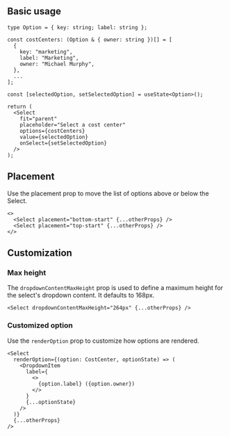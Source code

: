 
## Basic usage

<Preview>
  <DemoSelect />
</Preview>

```tsx
type Option = { key: string; label: string };

const costCenters: (Option & { owner: string })[] = [
  {
    key: "marketing",
    label: "Marketing",
    owner: "Michael Murphy",
  },
  ...
];

const [selectedOption, setSelectedOption] = useState<Option>();

return (
  <Select
    fit="parent"
    placeholder="Select a cost center"
    options={costCenters}
    value={selectedOption}
    onSelect={setSelectedOption}
  />
);
```

## Placement

Use the placement prop to move the list of options above or below the Select.

<Preview>
  <DemoSelect placement="bottom-start" placeholder="bottom-start placement" />
  <DemoSelect placement="top-start" placeholder="top-start placement" />
</Preview>

```tsx
<>
  <Select placement="bottom-start" {...otherProps} />
  <Select placement="top-start" {...otherProps} />
</>
```

## Customization

### Max height

The `dropdownContentMaxHeight` prop is used to define a maximum height for the select's dropdown content. It defaults to 168px.

<Preview>
  <DemoSelect withMaxHeight />
</Preview>

```tsx
<Select dropdownContentMaxHeight="264px" {...otherProps} />
```

### Customized option

Use the `renderOption` prop to customize how options are rendered.

<Preview>
  <DemoSelect withRenderOption />
</Preview>

```tsx
<Select
  renderOption={(option: CostCenter, optionState) => (
    <DropdownItem
      label={
        <>
          {option.label} ({option.owner})
        </>
      }
      {...optionState}
    />
  )}
  {...otherProps}
/>
```
